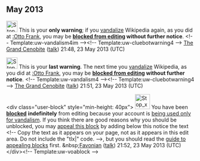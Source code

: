 <article id="39469139" title=User talk:WAHOOOOOOOOOO>
	<talkpage id="39469139" title="User talk:WAHOOOOOOOOOO">
== May 2013 ==
[[Image:Stop hand nuvola.svg|30px|alt=Stop icon]] This is your '''only warning'''; if you [[Wikipedia:Vandalism|vandalize]] Wikipedia again, as you did at [[:Otto Frank]], you may be '''[[Wikipedia:Blocking policy|blocked from editing]] without further notice'''. &lt;!-- Template:uw-vandalism4im --&gt;&lt;!-- Template:uw-cluebotwarning4 --&gt; [[User:PBASH607|The Grand Cenobite]] ([[User talk:PBASH607|talk]]) 21:48, 23 May 2013 (UTC)

[[Image:Stop hand nuvola.svg|30px|alt=Stop icon]] This is your '''last warning'''. The next time you [[Wikipedia:Vandalism|vandalize]] Wikipedia, as you did at [[:Otto Frank]], you may be '''[[Wikipedia:Blocking policy|blocked from editing]] without further notice'''. &lt;!-- Template:uw-vandalism4 --&gt;&lt;!-- Template:uw-cluebotwarning4 --&gt; [[User:PBASH607|The Grand Cenobite]] ([[User talk:PBASH607|talk]]) 21:51, 23 May 2013 (UTC)

&lt;div class=&quot;user-block&quot; style=&quot;min-height: 40px&quot;&gt; [[Image:Stop x nuvola.svg|40px|left|alt=]] You have been '''[[Wikipedia:Blocking policy|blocked]]''' '''indefinitely''' from editing because your account is [[Wikipedia:Vandalism-only account|being used only for vandalism]].   If you think there are good reasons why you should be unblocked, you may [[Wikipedia:Appealing a block|appeal this block]] by adding below this notice the text &lt;!-- Copy the text as it appears on your page, not as it appears in this edit area. Do not include the &quot;tlx|&quot; code. --&gt;{{tlx|unblock|2=reason=''Your reason here &amp;#126;&amp;#126;&amp;#126;&amp;#126;''}}, but you should read the [[Wikipedia:Guide to appealing blocks|guide to appealing blocks]] first. &amp;nbsp;[[User:Favonian|Favonian]] ([[User talk:Favonian|talk]]) 21:52, 23 May 2013 (UTC)&lt;/div&gt;&lt;!-- Template:uw-voablock --&gt;
	</talkpage>
</article>